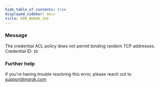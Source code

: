 ```yaml
---
hide_table_of_contents: true
displayed_sidebar: docs
title: ERR_NGROK_356
---
```


### Message

The credential ACL policy does not permit binding random TCP addresses.
Credential ID: `ID`

### Further help

If you're having trouble resolving this error, please reach out to [support@ngrok.com](mailto:support@ngrok.com?subject=Help%20with%20ERR_NGROK_356)

